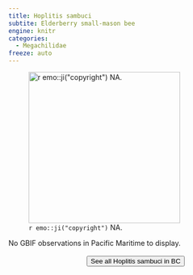 ```yaml
---
title: Hoplitis sambuci
subtite: Elderberry small-mason bee
engine: knitr
categories:
  - Megachilidae
freeze: auto
---
```

![`r emo::ji("copyright")` NA.](/files/no_bee.png){height=300}



No GBIF observations in Pacific Maritime to display.
<br><br>
<center>


<a href="NA"><button type="button" class="btn btn-secondary">See all Hoplitis sambuci in BC <i class="fa-solid fa-arrow-up-right-from-square"></i> </button></a>
</center>
